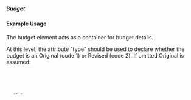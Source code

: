 ===== Budget ===== 
{{for revision 1.03}}

==== Example Usage ====

The budget element acts as a container for budget details.

At this level, the attribute "type" should be used to declare whether the budget is an Original (code 1) or Revised (code 2).   If omitted Original is assumed:

<code xml>
    <budget type="1">
    ....
    </budget>
</code>